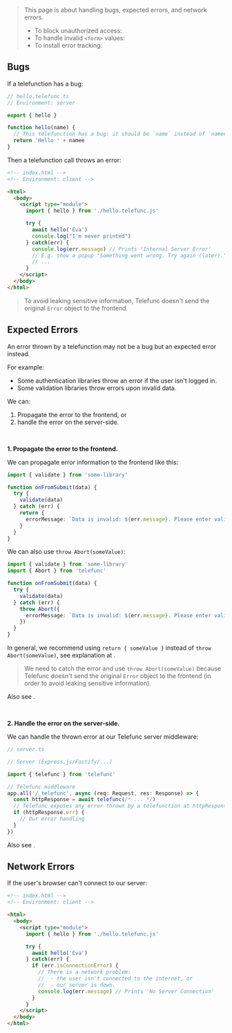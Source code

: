 
> This page is about handling bugs, expected errors, and network errors.
>
> - To block unauthorized access: <Link href="/permissions" />
> - To handle invalid `<form>` values: <Link href="/form-validation" />
> - To install error tracking: <Link href="/onBug" />


## Bugs

If a telefunction has a bug:

```ts
// hello.telefunc.ts
// Environment: server

export { hello }

function hello(name) {
  // This telefunction has a bug: it should be `name` instead of `namee`
  return 'Hello ' + namee
}
```

Then a telefunction call throws an error:

```html
<!-- index.html -->
<!-- Environment: client -->

<html>
  <body>
    <script type="module">
      import { hello } from './hello.telefunc.js'

      try {
        await hello('Eva')
        console.log("I'm never printed")
      } catch(err) {
        console.log(err.message) // Prints 'Internal Server Error'
        // E.g. show a popup "Something went wrong. Try again (later)."
        // ...
      }
    </script>
  </body>
</html>
```

> To avoid leaking sensitive information, Telefunc doesn't send the original `Error` object to the frontend.


## Expected Errors

An error thrown by a telefunction may not be a bug but an expected error instead.

For example:
 - Some authentication libraries throw an error if the user isn't logged in.
 - Some validation libraries throw errors upon invalid data.

We can:
 1. Propagate the error to the frontend, or
 2. handle the error on the server-side.

<br/>

**1. Propagate the error to the frontend.**

We can propagate error information to the frontend like this:

```ts
import { validate } from 'some-library'

function onFromSubmit(data) {
  try {
    validate(data)
  } catch (err) {
    return {
      errorMessage: `Data is invalid: ${err.message}. Please enter valid data.`
    }
  }
}
```

We can also use `throw Abort(someValue)`:

```ts
import { validate } from 'some-library'
import { Abort } from 'telefunc'

function onFromSubmit(data) {
  try {
    validate(data)
  } catch (err) {
    throw Abort({
      errorMessage: `Data is invalid: ${err.message}. Please enter valid data.`
    })
  }
}
```

In general, we recommend using `return { someValue }` instead of `throw Abort(someValue)`, see explanation at <Link href="/form-validation#throw-abort-somevalue" doNotInferSectionTitle={true} />.

> We need to catch the error and use `throw Abort(someValue)` because Telefunc doesn't send the original `Error` object to the frontend (in order to avoid leaking sensitive information).

Also see <Link href="/permissions#getcontext-wrapping" doNotInferSectionTitle={true} />.

<br/>

**2. Handle the error on the server-side.**

We can handle the thrown error at our Telefunc server middleware:

```ts
// server.ts

// Server (Express.js/Fastify/...)

import { telefunc } from 'telefunc'

// Telefunc middleware
app.all('/_telefunc', async (req: Request, res: Response) => {
  const httpResponse = await telefunc(/* ... */)
  // Telefunc exposes any error thrown by a telefunction at httpResponse.err
  if (httpResponse.err) {
    // Our error handling
  }
})
```

Also see <Link href="/getContext#provide" />.


## Network Errors

If the user's browser can't connect to our server:

```html
<!-- index.html -->
<!-- Environment: client -->

<html>
  <body>
    <script type="module">
      import { hello } from './hello.telefunc.js'

      try {
        await hello('Eva')
      } catch(err) {
        if (err.isConnectionError) {
          // There is a network problem:
          //  - the user isn't connected to the internet, or
          //  - our server is down.
          console.log(err.message) // Prints 'No Server Connection'
        }
      }
    </script>
  </body>
</html>
```
